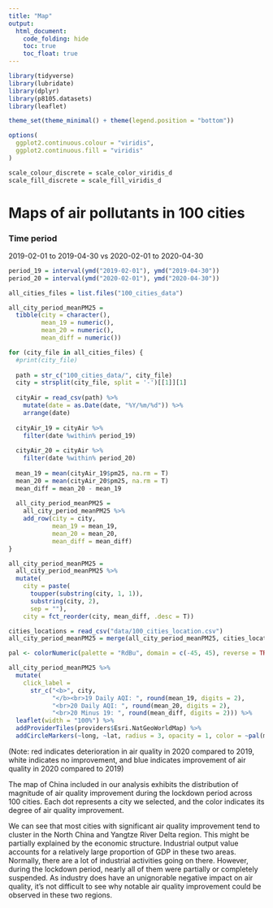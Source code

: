 ```yaml
---
title: "Map"
output: 
  html_document:
    code_folding: hide
    toc: true
    toc_float: true
---
```


```r
library(tidyverse)
library(lubridate)
library(dplyr)
library(p8105.datasets)
library(leaflet)

theme_set(theme_minimal() + theme(legend.position = "bottom"))

options(
  ggplot2.continuous.colour = "viridis",
  ggplot2.continuous.fill = "viridis"
)

scale_colour_discrete = scale_color_viridis_d
scale_fill_discrete = scale_fill_viridis_d
```



# Maps of air pollutants in 100 cities 

### Time period

2019-02-01 to 2019-04-30
           vs
2020-02-01 to 2020-04-30

```r
period_19 = interval(ymd("2019-02-01"), ymd("2019-04-30"))
period_20 = interval(ymd("2020-02-01"), ymd("2020-04-30"))
```


```r
all_cities_files = list.files("100_cities_data")
```


```r
all_city_period_meanPM25 = 
  tibble(city = character(),
         mean_19 = numeric(),
         mean_20 = numeric(),
         mean_diff = numeric())
```

```r
for (city_file in all_cities_files) {
  #print(city_file)
  
  path = str_c("100_cities_data/", city_file)
  city = strsplit(city_file, split = '-')[[1]][1]
  
  cityAir = read_csv(path) %>% 
    mutate(date = as.Date(date, "%Y/%m/%d")) %>%
    arrange(date)
  
  cityAir_19 = cityAir %>% 
    filter(date %within% period_19) 
  
  cityAir_20 = cityAir %>% 
    filter(date %within% period_20)
  
  mean_19 = mean(cityAir_19$pm25, na.rm = T)
  mean_20 = mean(cityAir_20$pm25, na.rm = T)
  mean_diff = mean_20 - mean_19
  
  all_city_period_meanPM25 = 
    all_city_period_meanPM25 %>% 
    add_row(city = city, 
            mean_19 = mean_19, 
            mean_20 = mean_20, 
            mean_diff = mean_diff)
}

```


```r
all_city_period_meanPM25 = 
  all_city_period_meanPM25 %>% 
  mutate(
    city = paste(
      toupper(substring(city, 1, 1)), 
      substring(city, 2), 
      sep = ""),
    city = fct_reorder(city, mean_diff, .desc = T))
```


```r
cities_locations = read_csv("data/100_cities_location.csv")
all_city_period_meanPM25 = merge(all_city_period_meanPM25, cities_locations)
```

```r
pal <- colorNumeric(palette = "RdBu", domain = c(-45, 45), reverse = TRUE)

all_city_period_meanPM25 %>% 
  mutate(
    click_label = 
      str_c("<b>", city, 
            "</b><br>19 Daily AQI: ", round(mean_19, digits = 2), 
            "<br>20 Daily AQI: ", round(mean_20, digits = 2),
            "<br>20 Minus 19: ", round(mean_diff, digits = 2))) %>% 
  leaflet(width = "100%") %>% 
  addProviderTiles(providers$Esri.NatGeoWorldMap) %>% 
  addCircleMarkers(~long, ~lat, radius = 3, opacity = 1, color = ~pal(mean_diff), popup = ~click_label)
```

(Note: red indicates deterioration in air quality in 2020 compared to 2019, white indicates no improvement, and blue indicates improvement of air quality in 2020 compared to 2019)

The map of China included in our analysis exhibits the distribution of magnitude of air quality improvement during the lockdown period across 100 cities. Each dot represents a city we selected, and the color indicates its degree of air quality improvement. 

We can see that most cities with significant air quality improvement tend to cluster in the North China and Yangtze River Delta region. This might be partially explained by the economic structure. Industrial output value accounts for a relatively large proportion of GDP in these two areas. Normally, there are a lot of industrial activities going on there. However, during the lockdown period, nearly all of them were partially or completely suspended. As industry does have an unignorable negative impact on air quality, it’s not difficult to see why notable air quality improvement could be observed in these two regions.



